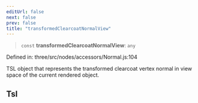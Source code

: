 ```yaml
---
editUrl: false
next: false
prev: false
title: "transformedClearcoatNormalView"
---
```


> `const` **transformedClearcoatNormalView**: `any`

Defined in: three/src/nodes/accessors/Normal.js:104

TSL object that represents the transformed clearcoat vertex normal in view space of the current rendered object.

## Tsl
